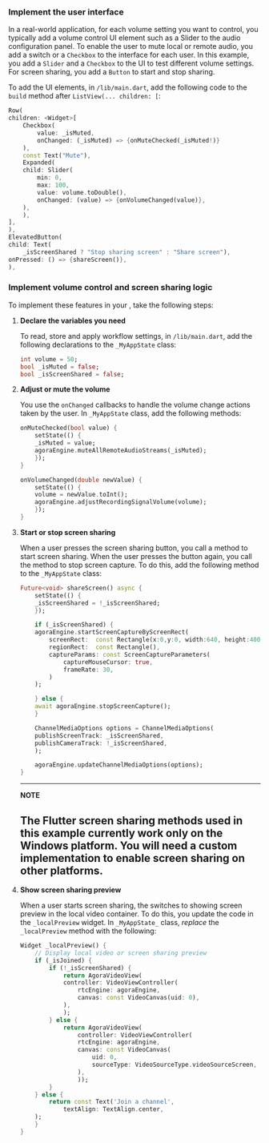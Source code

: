 <PlatformWrapper platform="flutter">

### Implement the user interface

In a real-world application, for each volume setting you want to control, you typically add a volume control UI element such as a <Link target="_blank" to="https://api.flutter.dev/flutter/material/Slider-class.html">Slider</Link> to the audio configuration panel. To enable the user to mute local or remote audio, you add a switch or a `Checkbox` to the interface for each user. In this example, you add a `Slider` and a `Checkbox` to the UI to test different volume settings. For screen sharing, you add a `Button` to start and stop sharing.

To add the UI elements, in `/lib/main.dart`, add the following code to the `build` method after `ListView(... children: [`:

```dart
Row(
children: <Widget>[
    Checkbox(
        value: _isMuted,
        onChanged: (_isMuted) => {onMuteChecked(_isMuted!)}
    ),
    const Text("Mute"),
    Expanded(
    child: Slider(
        min: 0,
        max: 100,
        value: volume.toDouble(),
        onChanged: (value) => {onVolumeChanged(value)},
    ),
    ),
],
),
ElevatedButton(
child: Text(
    _isScreenShared ? "Stop sharing screen" : "Share screen"),
onPressed: () => {shareScreen()},
),
```

### Implement volume control and screen sharing logic

To implement these features in your <Vpl k="CLIENT" />, take the following steps:

1. **Declare the variables you need**

    To read, store and apply workflow settings, in `/lib/main.dart`, add the following declarations to the `_MyAppState` class:

    ```dart
    int volume = 50;
    bool _isMuted = false;
    bool _isScreenShared = false;
    ```

1. **Adjust or mute the volume**

    You use the `onChanged` callbacks to handle the volume change actions taken by the user. In `_MyAppState` class, add the following methods:

    ```dart
    onMuteChecked(bool value) {
        setState(() {
        _isMuted = value;
        agoraEngine.muteAllRemoteAudioStreams(_isMuted);
        });
    }

    onVolumeChanged(double newValue) {
        setState(() {
        volume = newValue.toInt();
        agoraEngine.adjustRecordingSignalVolume(volume);
        });
    }
    ```

1. **Start or stop screen sharing**

    When a user presses the screen sharing button, you call a method to start screen sharing. When the user presses the button again, you call the method to stop screen capture. To do this, add the following method to the `_MyAppState` class:

    ```dart
    Future<void> shareScreen() async {
        setState(() {
        _isScreenShared = !_isScreenShared;
        });

        if (_isScreenShared) {
        agoraEngine.startScreenCaptureByScreenRect(
            screenRect:  const Rectangle(x:0,y:0, width:640, height:400),
            regionRect:  const Rectangle(),
            captureParams: const ScreenCaptureParameters(
                captureMouseCursor: true,
                frameRate: 30,
            )
        );

        } else {
        await agoraEngine.stopScreenCapture();
        }

        ChannelMediaOptions options = ChannelMediaOptions(
        publishScreenTrack: _isScreenShared,
        publishCameraTrack: !_isScreenShared,
        );

        agoraEngine.updateChannelMediaOptions(options);
    }
    ```

    ---
    **NOTE**

    The Flutter screen sharing methods used in this example currently work only on the Windows platform. You will need a custom implementation to enable screen sharing on other platforms.
    ---

1. **Show screen sharing preview**

    When a user starts screen sharing, the <Vpl k="CLIENT" /> switches to showing screen preview in the local video container. To do this, you update the code in the `_localPreview` widget. In `_MyAppState_` class, *replace* the `_localPreview` method with the following:

    ```dart
    Widget _localPreview() {
        // Display local video or screen sharing preview
        if (_isJoined) {
            if (!_isScreenShared) {
                return AgoraVideoView(
                controller: VideoViewController(
                    rtcEngine: agoraEngine,
                    canvas: const VideoCanvas(uid: 0),
                ),
                );
            } else {
                return AgoraVideoView(
                    controller: VideoViewController(
                    rtcEngine: agoraEngine,
                    canvas: const VideoCanvas(
                        uid: 0,
                        sourceType: VideoSourceType.videoSourceScreen,
                    ),
                    ));
            }   
        } else {
            return const Text('Join a channel', 
                textAlign: TextAlign.center,
        );
        }
    }
    ```
</PlatformWrapper>

